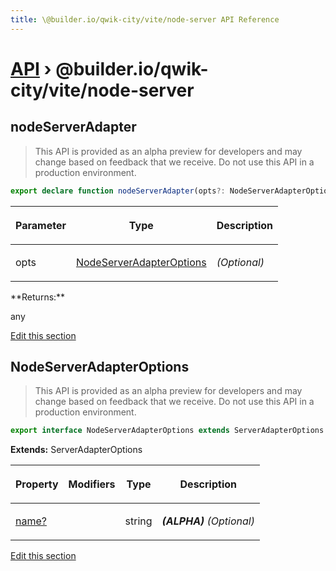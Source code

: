```yaml
---
title: \@builder.io/qwik-city/vite/node-server API Reference
---
```


# [API](/api) &rsaquo; @builder.io/qwik-city/vite/node-server

## nodeServerAdapter

> This API is provided as an alpha preview for developers and may change based on feedback that we receive. Do not use this API in a production environment.

```typescript
export declare function nodeServerAdapter(opts?: NodeServerAdapterOptions): any;
```

<table><thead><tr><th>

Parameter

</th><th>

Type

</th><th>

Description

</th></tr></thead>
<tbody><tr><td>

opts

</td><td>

[NodeServerAdapterOptions](#nodeserveradapteroptions)

</td><td>

_(Optional)_

</td></tr>
</tbody></table>
**Returns:**

any

[Edit this section](https://github.com/QwikDev/qwik/tree/main/packages/qwik-city/src/adapters/node-server/vite/index.ts)

## NodeServerAdapterOptions

> This API is provided as an alpha preview for developers and may change based on feedback that we receive. Do not use this API in a production environment.

```typescript
export interface NodeServerAdapterOptions extends ServerAdapterOptions
```

**Extends:** ServerAdapterOptions

<table><thead><tr><th>

Property

</th><th>

Modifiers

</th><th>

Type

</th><th>

Description

</th></tr></thead>
<tbody><tr><td>

[name?](#)

</td><td>

</td><td>

string

</td><td>

**_(ALPHA)_** _(Optional)_

</td></tr>
</tbody></table>

[Edit this section](https://github.com/QwikDev/qwik/tree/main/packages/qwik-city/src/adapters/node-server/vite/index.ts)
